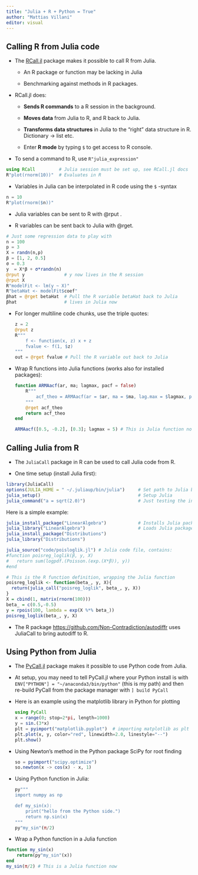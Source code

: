 ```yaml
---
title: "Julia + R + Python = True"
author: "Mattias Villani"
editor: visual
---
```


## Calling R from Julia code

-   The [RCall.jl](https://juliainterop.github.io/RCall.jl/stable/) package makes it possible to call R from Julia.

    -   An R package or function may be lacking in Julia

    -   Benchmarking against methods in R packages.

-   RCall.jl does:

    -   **Sends R commands** to a R session in the background.

    -   **Moves data** from Julia to R, and R back to Julia.

    -   **Transforms data structures** in Julia to the "right" data structure in R. Dictionary -\> list etc.

    -   Enter **R mode** by typing `$` to get access to R console.

-   To send a command to R, use `R"julia_expression"`

```julia
using RCall         # Julia session must be set up, see RCall.jl docs
R"plot(rnorm(10))"  # Evaluates in R
```

-   Variables in Julia can be interpolated in R code using the `$` -syntax

```julia
n = 10
R"plot(rnorm($n))"
```

-   Julia variables can be sent to R with @rput .

-   R variables can be sent back to Julia with @rget.

```julia
# Just some regression data to play with
n = 100
p = 3
X = randn(n,p)
β = [1, 2, 0.5]
σ = 0.3
y  = X*β + σ*randn(n)
@rput y               # y now lives in the R session
@rput X
R"modelFit <- lm(y ~ X)"
R"betaHat <- modelFit$coef"
βhat = @rget betaHat  # Pull the R variable betaHat back to Julia
βhat                  # lives in Julia now
```

-   For longer multiline code chunks, use the triple quotes:

    ```julia
    z = 2
    @rput z
    R"""
        f <- function(x, z) x + z
        fvalue <- f(1, $z)
    """
    out = @rget fvalue # Pull the R variable out back to Julia
    ```

-   Wrap R functions into Julia functions (works also for installed packages):

    ```julia
    function ARMAacf(ar, ma; lagmax, pacf = false) 
        R"""
            acf_theo = ARMAacf(ar = $ar, ma = $ma, lag.max = $lagmax, pacf = $pacf)
        """
        @rget acf_theo
    	return acf_theo
    end

    ARMAacf([0.5, -0.2], [0.3]; lagmax = 5) # This is Julia function now
    ```

## Calling Julia from R

-   The `JuliaCall` package in R can be used to call Julia code from R.

-   One time setup (install Julia first):

```r
library(JuliaCall)
options(JULIA_HOME = " ~/.juliaup/bin/julia")     # Set path to Julia binary
julia_setup()                                     # Setup Julia
julia_command("a = sqrt(2.0)")                    # Just testing the install
```

Here is a simple example:

```r
julia_install_package("LinearAlgebra")            # Installs Julia package
julia_library("LinearAlgebra")                    # Loads Julia package
julia_install_package("Distributions")           
julia_library("Distributions")

julia_source("code/poisloglik.jl") # Julia code file, contains:
#function poisreg_loglik(β, y, X)                        
#   return sum(logpdf.(Poisson.(exp.(X*β)), y))
#end

# This is the R function definition, wrapping the Julia function
poisreg_loglik <- function(beta_, y, X){
  return(julia_call("poisreg_loglik", beta_, y, X))
}
X = cbind(1, matrix(rnorm(100)))
beta_ = c(0.5,-0.5)
y = rpois(100, lambda = exp(X %*% beta_))
poisreg_loglik(beta_, y, X)
```

-   The R package <https://github.com/Non-Contradiction/autodiffr> uses JuliaCall to bring autodiff to R.

## Using Python from Julia

-   The [PyCall.jl](https://github.com/JuliaPy/PyCall.jl) package makes it possible to use Python code from Julia.

-   At setup, you may need to tell PyCall.jl where your Python install is with `ENV["PYTHON"] = "~/anaconda3/bin/python"` (this is my path) and then re-build PyCall from the package manager with `] build PyCall`

-   Here is an example using the matplotlib library in Python for plotting

    ```julia
    using PyCall
    x = range(0; stop=2*pi, length=1000)
    y = sin.(3*x)
    plt = pyimport("matplotlib.pyplot")  # importing matplotlib as plt
    plt.plot(x, y, color="red", linewidth=2.0, linestyle="--")
    plt.show()
    ```

-   Using Newton's method in the Python package SciPy for root finding

    ```julia
    so = pyimport("scipy.optimize")
    so.newton(x -> cos(x) - x, 1)
    ```

-   Using Python function in Julia:

    ```julia
    py"""
    import numpy as np

    def my_sin(x):
        print("hello from the Python side.")
        return np.sin(x)
    """
    py"my_sin"(π/2)
    ```

-   Wrap a Python function in a Julia function

```julia
function my_sin(x)
    return(py"my_sin"(x))
end
my_sin(π/2) # This is a Julia function now
```
